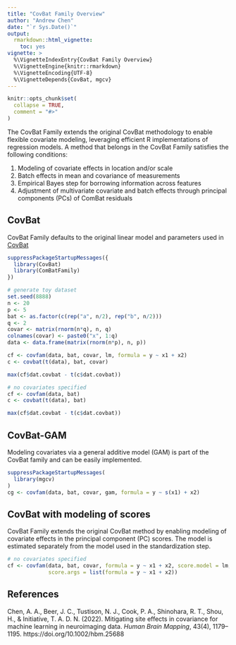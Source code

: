 ```yaml
---
title: "CovBat Family Overview"
author: "Andrew Chen"
date: "`r Sys.Date()`"
output: 
  rmarkdown::html_vignette:
    toc: yes
vignette: >
  %\VignetteIndexEntry{CovBat Family Overview}
  %\VignetteEngine{knitr::rmarkdown}
  %\VignetteEncoding{UTF-8}
  %\VignetteDepends{CovBat, mgcv}
---
```


```r
knitr::opts_chunk$set(
  collapse = TRUE,
  comment = "#>"
)
```

The CovBat Family extends the original CovBat methodology to enable flexible
covariate modeling, leveraging efficient R implementations of regression models.
A method that belongs in the CovBat Family satisfies the following conditions:

1. Modeling of covariate effects in location and/or scale
2. Batch effects in mean and covariance of measurements
3. Empirical Bayes step for borrowing information across features
4. Adjustment of multivariate covariate and batch effects through principal 
components (PCs) of ComBat residuals

## CovBat
CovBat Family defaults to the original linear model and parameters used in 
[CovBat](https://github.com/andy1764/CovBat_Harmonization)

```r
suppressPackageStartupMessages({
  library(CovBat)
  library(ComBatFamily)
})

# generate toy dataset
set.seed(8888)
n <- 20
p <- 5
bat <- as.factor(c(rep("a", n/2), rep("b", n/2)))
q <- 2
covar <- matrix(rnorm(n*q), n, q)
colnames(covar) <- paste0("x", 1:q)
data <- data.frame(matrix(rnorm(n*p), n, p))

cf <- covfam(data, bat, covar, lm, formula = y ~ x1 + x2)
c <- covbat(t(data), bat, covar)

max(cf$dat.covbat - t(c$dat.covbat))
```

```r
# no covariates specified
cf <- covfam(data, bat)
c <- covbat(t(data), bat)

max(cf$dat.covbat - t(c$dat.covbat))
```

## CovBat-GAM
Modeling covariates via a general additive model (GAM) is part of the CovBat
family and can be easily implemented.

```r
suppressPackageStartupMessages(
  library(mgcv)
)
cg <- covfam(data, bat, covar, gam, formula = y ~ s(x1) + x2)
```

## CovBat with modeling of scores
CovBat Family extends the original CovBat method by enabling modeling of
covariate effects in the principal component (PC) scores. The model is estimated
separately from the model used in the standardization step.

```r
# no covariates specified
cf <- covfam(data, bat, covar, formula = y ~ x1 + x2, score.model = lm,
             score.args = list(formula = y ~ x1 + x2))
```

## References
Chen, A. A., Beer, J. C., Tustison, N. J., Cook, P. A., Shinohara, R. T., Shou, H., & Initiative, T. A. D. N. (2022). Mitigating site effects in covariance for machine learning in neuroimaging data. *Human Brain Mapping*, 43(4), 1179–1195. https://doi.org/10.1002/hbm.25688
